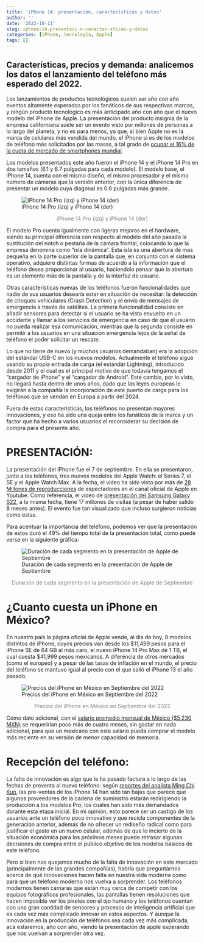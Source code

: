 ```yaml
---
title: 'iPhone 14: presentación, características y datos'
author: ''
date: '2022-10-11'
slug: iphone-14-presentaci-n-caracter-sticas-y-datos
categories: [iPhone, tecnología, Apple]
tags: []
---
```


## Características, precios y demanda: analicemos los datos el lanzamiento del teléfono más esperado del 2022.

Los lanzamientos de productos tecnológicos suelen ser año con año eventos altamente esperados por los fanáticos de sus respectivas marcas, y ningún producto tecnológico es más anticipado año con año que el nuevo modelo del iPhone de Apple. La presentación del producto insignia de la empresa californiana suele ser un evento visto por millones de personas a lo largo del planeta, y no es para menos, ya que, si bien Apple no es la marca de celulares más vendida del mundo, el iPhone si es de los modelos de teléfono más solicitados por las masas, a tal grado de [ocupar el 16% de la cuota de mercado de smartphones mundial](https://www.counterpointresearch.com/global-smartphone-share/). 

Los modelos presentados este año fueron el iPhone 14 y el iPhone 14 Pro en dos tamaños (6.1 y 6.7 pulgadas para cada modelo). El modelo base, el iPhone 14, cuenta con el mismo diseño, el mismo procesador y el mismo número de cámaras que la versión anterior, con la única diferencia de presentar un modelo cuya diagonal es 0.6 pulgadas más grande. 

![iPhone 14 Pro (izq) y iPhone 14 (der)](images/image1.png)

<p style = 'text-align:center;color:gray;'>iPhone 14 Pro (izq) y iPhone 14 (der)</p>

El modelo Pro cuenta igualmente con ligeras mejoras en el hardware, siendo su principal diferencia con respecto al modelo del año pasado la sustitución del notch o pestaña de la cámara frontal, colocando lo que la empresa denomina como “isla dinámica”. Esta isla es una abertura de mas pequeña en la parte superior de la pantalla que, en conjunto con el sistema operativo, adquiere distintas formas de acuerdo a la información que el teléfono desea proporcionar al usuario, haciendolo pensar que la abertura es un elemento más de la pantalla y de la interfaz de usuario.

Otras características nuevas de los teléfonos fueron funcionalidades que nadie de sus usuarios desearía estar en situación de necesitar: la detección de choques vehiculares (Crash Detection) y el envío de mensajes de emergencia a través de satélites. La primera funcionalidad consiste en añadir sensores para detectar si el usuario se ha visto envuelto en un accidente y llamar a los servicios de emergencia en caso de que el usuario no pueda realizar esa comunicación, mientras que la segunda consiste en permitir a los usuarios en una situación emergencia lejos de la señal de teléfono el poder solicitar un rescate.

Lo que no tiene de nuevo (y muchos usuarios demandaban) era la adopción del estándar USB-C en los nuevos modelos. Actualmente el teléfono sigue usando su propia entrada de carga (el estándar Lightning), introducido desde 2011 y  el cual es el principal motivo de que todavía tengamos el “cargador de iPhone” y el “cargador de Android”. Este cambio, por lo visto, no llegará hasta dentro de unos años, dado que las leyes europeas le exigirán a la compañía la incorporación de este puerto de carga para los teléfonos que se vendan en Europa a partir del 2024. 

Fuera de estas características, los teléfonos no presentan mayores innovaciones, y eso ha sido una queja entre los fanáticos de la marca y un factor que ha hecho a varios usuarios el reconsiderar su decisión de compra para el presente año.

# PRESENTACIÓN: 

La presentación del iPhone fue el 7 de septiembre. En ella se presentaron, junto a los teléfonos, tres nuevos modelos del Apple Watch: el Series 7, el SE y el Apple Watch Max. A la fecha, el video ha sido visto por más de [28 Millones de reproducciones](https://www.youtube.com/watch?v=ux6zXguiqxM) de espectadores en el canal oficial de Apple en Youtube. Como referencia, el video de [presentación del Samsung Galaxy S22](https://www.youtube.com/watch?v=KpTBm_fg-Wk), a la misma fecha, tiene 17 millones de visitas (a pesar de haber salido 8 meses antes). El evento fue tan visualizado que incluso surgieron noticias como estas.

Para acentuar la importancia del teléfono, podemos ver que la presentación de estos duró el 49% del tiempo total de la presentación total, como puede verse en la siguiente gráfica: 

![Duración de cada segmento en la presentación de Apple de Septiembre](images/image2.png)

<p style = 'text-align:center;color:gray;'>Duración de cada segmento en la presentación de Apple de Septiembre</p>


# ¿Cuanto cuesta un iPhone en México? 

En nuestro país la página oficial de Apple vende, al día de hoy, 8 modelos distintos de iPhone, cuyos precios van desde los $11,499 pesos para el iPhone SE de 64 GB al más caro, el nuevo iPhone 14 Pro Max de 1 TB, el cual cuesta $41,999 pesos mexicanos. A diferencia de otros mercados (como el europeo) y a pesar de las tasas de inflación en el mundo, el precio del teléfono se mantuvo igual al precio con el que salió el iPhone 13 el año pasado. 

![Precios del iPhone en México en Septiembre del 2022](images/image3.png)

<p style = 'text-align:center;color:gray;'>Precios del iPhone en México en Septiembre del 2022</p>

Como dato adicional, con el [salario promedio mensual de México ($5,230 MXN)](https://datamexico.org/es/profile/geo/mexico?occupationMetrics=salaryOption&patentsEvolution=approvedPatents&totalAndInformalJob=totalOption) se requerirían poco más de cuatro meses, sin gastar en nada adicional, para que un mexicano con este salario pueda comprar el modelo más reciente en su versión de menor capacidad de memoria. 

# Recepción del teléfono:

La falta de innovación es algo que le ha pasado factura a lo largo de las fechas de preventa al nuevo teléfono: según [reportes del analista Ming Chi Kuo](https://twitter.com/mingchikuo/status/1571883138653257728), las pre-ventas de los iPhone 14 han sido tan bajas que parece que algunos proveedores de la cadena de suministro estarán redirigiendo la producción a los modelos Pro, los cuales han sido más demandados durante esta etapa inicial. En mi opinión, esto parece ser un castigo de los usuarios ante un teléfono poco innovativo y que recicla componentes de la generación anterior, además de no ofrecer un rediseño radical como para justificar el gasto en un nuevo celular, además de que lo incierto de la situación económica para los próximos meses puede retrasar algunas decisiones de compra entre el público objetivo de los modelos básicos de este teléfono. 

Pero si bien nos quejamos mucho de la falta de innovación en este mercado (principalmente de las grandes compañías), habría que preguntarnos acerca de qué innovaciones hacen falta en nuestra vida moderna como para que un teléfono moderno nos vuelva a sorprender. Los teléfonos modernos tienen cámaras que están muy cerca de competir con los equipos fotográficos profesionales, las pantallas tienen resoluciones que hacen imposible ver los pixeles con el ojo humano y los teléfonos cuentan con una gran cantidad de sensores y procesos de inteligencia artificial que es cada vez más complicado innovar en estos aspectos. Y aunque la innovación en la producción de teléfonos sea cada vez más complicada, acá estaremos, año con año, viendo la presentación de apple esperando que nos vuelvan a sorprender otra vez. 

